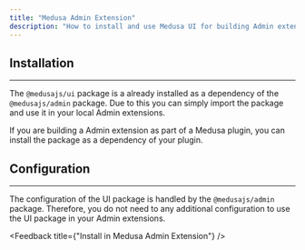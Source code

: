 ---
title: "Medusa Admin Extension"
description: "How to install and use Medusa UI for building Admin extensions."
---

## Installation
---

The `@medusajs/ui` package is a already installed as a dependency of the `@medusajs/admin` package. Due to this you can simply import the package and use it in your local Admin extensions.

If you are building a Admin extension as part of a Medusa plugin, you can install the package as a dependency of your plugin.

<PackageInstall packageName="@medusajs/ui" />

## Configuration
---

The configuration of the UI package is handled by the `@medusajs/admin` package. Therefore, you do not need to any additional configuration to use the UI package in your Admin extensions.

<Feedback title={"Install in Medusa Admin Extension"} />
